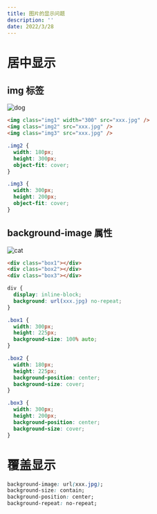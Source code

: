 ```yaml
---
title: 图片的显示问题
description: ''
date: 2022/3/28
---
```


# 居中显示

## img 标签

![dog](https://github.com/oh-mine/oh-mine.cn/blob/main/posts/images/1.jpg)

```html
<img class="img1" width="300" src="xxx.jpg" />
<img class="img2" src="xxx.jpg" />
<img class="img3" src="xxx.jpg" />
```

```css
.img2 {
  width: 180px;
  height: 300px;
  object-fit: cover;
}

.img3 {
  width: 300px;
  height: 200px;
  object-fit: cover;
}
```

## background-image 属性

![cat](https://github.com/oh-mine/oh-mine.cn/blob/main/posts/images/2.jpg)

```html
<div class="box1"></div>
<div class="box2"></div>
<div class="box3"></div>
```

```css
div {
  display: inline-block;
  background: url(xxx.jpg) no-repeat;
}

.box1 {
  width: 300px;
  height: 225px;
  background-size: 100% auto;
}

.box2 {
  width: 180px;
  height: 225px;
  background-position: center;
  background-size: cover;
}

.box3 {
  width: 300px;
  height: 200px;
  background-position: center;
  background-size: cover;
}
```

# 覆盖显示

```css
background-image: url(xxx.jpg);
background-size: contain;
background-position: center;
background-repeat: no-repeat;
```
